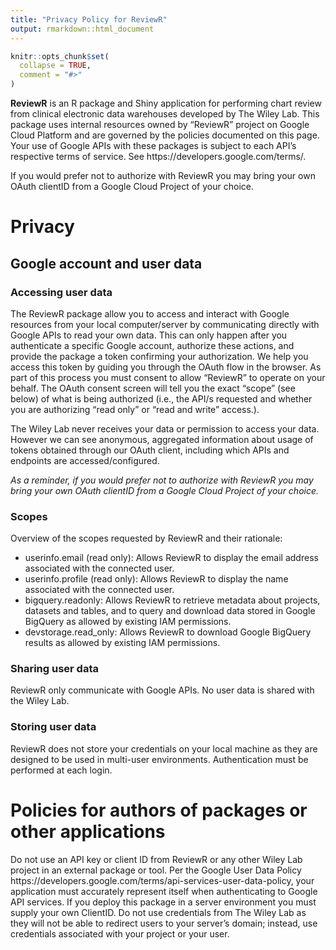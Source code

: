 ```yaml
---
title: "Privacy Policy for ReviewR"
output: rmarkdown::html_document
---
```


```r
knitr::opts_chunk$set(
  collapse = TRUE,
  comment = "#>"
)
```

**ReviewR** is an R package and Shiny application for performing chart review from clinical electronic data warehouses developed by The Wiley Lab. This package uses internal resources owned by “ReviewR” project on Google Cloud Platform and are governed by the policies documented on this page. Your use of Google APIs with these packages is subject to each API’s respective terms of service. See https://developers.google.com/terms/.

If you would prefer not to authorize with ReviewR you may bring your own OAuth clientID from a Google Cloud Project of your choice.

# Privacy

## Google account and user data

### Accessing user data
The ReviewR package allow you to access and interact with Google resources from your local computer/server by communicating directly with Google APIs to read your own data. This can only happen after you authenticate a specific Google account, authorize these actions, and provide the package a token confirming your authorization. We help you access this token by guiding you through the OAuth flow in the browser. As part of this process you must consent to allow “ReviewR” to operate on your behalf. The OAuth consent screen will tell you the exact “scope” (see below) of what is being authorized (i.e., the API/s requested and whether you are authorizing “read only” or “read and write” access.). 

The Wiley Lab never receives your data or permission to access your data. However we can see anonymous, aggregated information about usage of tokens obtained through our OAuth client, including which APIs and endpoints are accessed/configured. 

*As a reminder, if you would prefer not to authorize with ReviewR you may bring your own OAuth clientID from a Google Cloud Project of your choice.*

### Scopes
Overview of the scopes requested by ReviewR and their rationale:

* userinfo.email (read only): Allows ReviewR to display the email address associated with the connected user. 
* userinfo.profile (read only): Allows ReviewR to display the  name associated with the connected user.
* bigquery.readonly: Allows ReviewR to retrieve metadata about projects, datasets and tables, and to query and download data stored in Google BigQuery as allowed by existing IAM permissions.
* devstorage.read_only: Allows ReviewR to download Google BigQuery results as allowed by existing IAM permissions.

### Sharing user data
ReviewR only communicate with Google APIs. No user data is shared with the Wiley Lab.

### Storing user data
ReviewR does not store your credentials on your local machine as they are designed to be used in multi-user environments. Authentication must be performed at each login. 

# Policies for authors of packages or other applications
Do not use an API key or client ID from ReviewR or any other Wiley Lab project in an external package or tool. Per the Google User Data Policy https://developers.google.com/terms/api-services-user-data-policy, your application must accurately represent itself when authenticating to Google API services.
If you deploy this package in a server  environment you must supply your own ClientID. Do not use credentials from The Wiley Lab as they will not be able to redirect users to your server’s domain; instead, use credentials associated with your project or your user.
